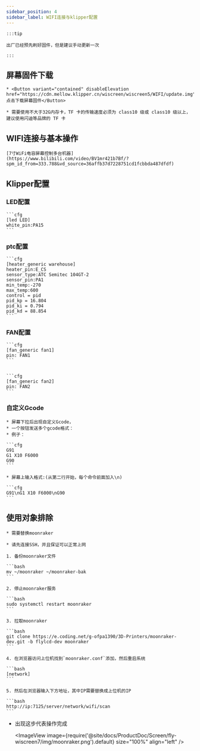 ```yaml
---
sidebar_position: 4
sidebar_label: WIFI连接与klipper配置
---
```





    :::tip

    出厂已经预先刷好固件，但是建议手动更新一次

    :::

## 屏幕固件下载

    * <Button variant="contained" disableElevation href="https://cdn.mellow.klipper.cn/wiscreen/wiscreen5/WIFI/update.img">点击下载屏幕固件</Button>

    * 需要使用不大于32G内存卡，TF 卡的传输速度必须为 class10 级或 class10 级以上，建议使用闪迪等品牌的 TF 卡

## WIFI连接与基本操作

    [7寸WiFi电容屏幕控制多台机器](https://www.bilibili.com/video/BV1mr421b7Bf/?spm_id_from=333.788&vd_source=36affb37d7228751cd1fcbbda487dfdf)

## Klipper配置

### LED配置

    ```cfg
    [led LED]
    white_pin:PA15
    ```

### ptc配置

    ```cfg
    [heater_generic warehouse]
    heater_pin:E_CS
    sensor_type:ATC Semitec 104GT-2
    sensor_pin:PA1
    min_temp:-270
    max_temp:600
    control = pid
    pid_kp = 16.804
    pid_ki = 0.794
    pid_kd = 88.854
    ```

### FAN配置

    ```cfg
    [fan_generic fan1]
    pin: FAN1
    ```


    ```cfg
    [fan_generic fan2]
    pin: FAN2
    ```

 

### 自定义Gcode

    * 屏幕下拉后出现自定义Gcode，
    * 一个按钮发送多个gcode格式：
    * 例子：

    ```cfg
    G91 
    G1 X10 F6000
    G90
    ```

    * 屏幕上输入格式:(从第二行开始，每个命令前面加入\n)

    ```cfg
    G91\nG1 X10 F6000\nG90
    ```



## 使用对象排除

    * 需要替换moonraker

    * 请先连接SSH，并且保证可以正常上网

    1. 备份moonraker文件

    ```bash
    mv ~/moonraker ~/moonraker-bak
    ```

    2. 停止moonraker服务

    ```bash
    sudo systemctl restart moonraker
    ```

    3. 拉取moonraker

    ```bash
    git clone https://e.coding.net/g-ofpa1390/3D-Printers/moonraker-dev.git -b flylcd-dev moonraker
    ```

    4. 在浏览器访问上位机找到`moonraker.conf`添加，然后重启系统

    ```bash
    [network]
    ```

    5. 然后在浏览器输入下方地址，其中IP需要替换成上位机的IP

    ```bash
    http://ip:7125/server/network/wifi/scan
    ```

* 出现这步代表操作完成
    
    <ImageView image={require('@site/docs/ProductDoc/Screen/fly-wiscreen7/img/moonraker.png').default} size="100%" align="left" />

